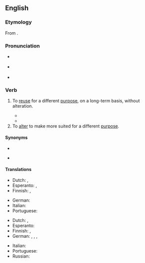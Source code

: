 ==English==
{{was wotd|2011|June|6}}

===Etymology===
From {{prefix|en|re|purpose}}.

===Pronunciation===
* {{a|GenAm}} {{IPA|en|/ɹiːˈpɝ.pəs/}}
* {{a|RP}} {{IPA|en|/ɹiːˈpɜː.pəs/}}
* {{audio|en|en-au-repurpose.ogg|Audio (AU)}}

===Verb===
{{en-verb}}

# To [[reuse]] for a different [[purpose]], on a long-term basis, without alteration.
#: {{ux|en|The town common was '''repurposed''' as a practice field.}}
#* {{quote-journal|en|date=2019 October 23|journal=Rail|page=68, photo caption|text=Looking north towards Moorgate, through the new tunnel being built at [[Bank]] for southbound [[Northern]] Line services. More than half a mile of new tunnels have been excavated, producing nearly 200,000 tonnes of material which is being '''repurposed''' as building material in [[Dartford]].}}
#* {{quote-journal|en|December 13 2021|Molly Ball, Jeffrey Kluger and Alejandro de la Garza|Elon Musk: Person of the Year 2021|Time Magazine|url=https://time.com/person-of-the-year-2021-elon-musk/|text=Tesla has '''repurposed''' the lightweight, energy-dense cells that power its cars for huge grid-scale batteries that provide essential backup for renewables.}}
# To [[alter]] to make more suited for a different [[purpose]].
#: {{ux|en|The church was '''repurposed''' as a nightclub by lighting changes and removing the pews, but it never opened.}}

====Synonyms====
* {{sense|reuse}}
* {{sense|alter}} {{l|en|remodel}}

====Translations====
{{trans-top|reuse without alteration}}
* Dutch: {{t+|nl|hergebruiken}}, {{t+|nl|inzetten}}
* Esperanto: {{t|eo|aliuzi}}, {{t|eo|reutiligi}}
* Finnish: {{t+|fi|kierrättää}}, {{t|fi|ottaa parempaan käyttöön}}
{{trans-mid}}
* German: {{t+|de|umnutzen}}
* Italian: {{t|it|riutilizzare}}
* Portuguese: {{t+|pt|reutilizar}}
{{trans-bottom}}

{{trans-top|alter}}
* Dutch: {{t|nl|herbestemmen}}, {{t+|nl|aanpassen}}
* Esperanto: {{t|eo|aliutiligi}}
* Finnish: {{t+|fi|muuntaa}}, {{t+|fi|muuttaa}}
* German: {{t+|de|umändern}}, {{t+|de|abändern}}, {{t+|de|umwandeln}}, {{t+|de|abwandeln}}
{{trans-mid}}
* Italian: {{t+|it|convertire}}
* Portuguese: {{t+|pt|adaptar}}
* Russian: {{qualifier|somewhat}} {{t+|ru|перенацелить|tr=}}
{{trans-bottom}}